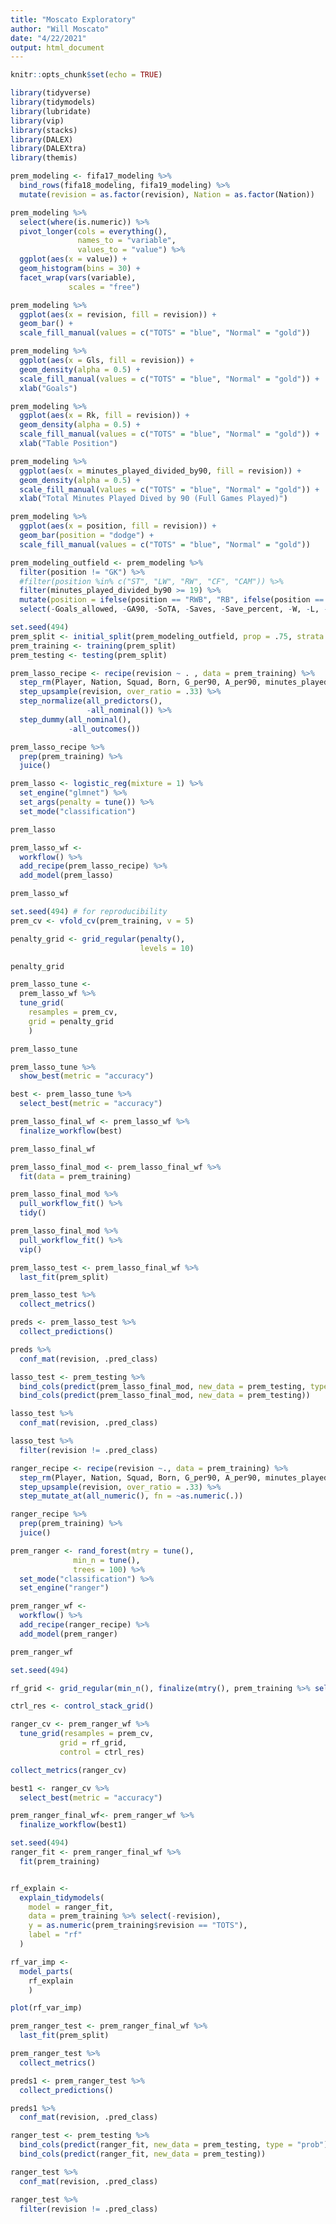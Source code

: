 ```yaml
---
title: "Moscato Exploratory"
author: "Will Moscato"
date: "4/22/2021"
output: html_document
---
```


```r
knitr::opts_chunk$set(echo = TRUE)
```

```r
library(tidyverse)
library(tidymodels)
library(lubridate)
library(vip)
library(stacks)
library(DALEX)
library(DALEXtra)
library(themis)
```


```r
prem_modeling <- fifa17_modeling %>% 
  bind_rows(fifa18_modeling, fifa19_modeling) %>% 
  mutate(revision = as.factor(revision), Nation = as.factor(Nation))
```

```r
prem_modeling %>% 
  select(where(is.numeric)) %>% 
  pivot_longer(cols = everything(),
               names_to = "variable", 
               values_to = "value") %>% 
  ggplot(aes(x = value)) +
  geom_histogram(bins = 30) +
  facet_wrap(vars(variable), 
             scales = "free")
```

```r
prem_modeling %>% 
  ggplot(aes(x = revision, fill = revision)) +
  geom_bar() +
  scale_fill_manual(values = c("TOTS" = "blue", "Normal" = "gold"))
```



```r
prem_modeling %>% 
  ggplot(aes(x = Gls, fill = revision)) +
  geom_density(alpha = 0.5) +
  scale_fill_manual(values = c("TOTS" = "blue", "Normal" = "gold")) +
  xlab("Goals")
```

```r
prem_modeling %>% 
  ggplot(aes(x = Rk, fill = revision)) +
  geom_density(alpha = 0.5) +
  scale_fill_manual(values = c("TOTS" = "blue", "Normal" = "gold")) +
  xlab("Table Position")
```
```r
prem_modeling %>% 
  ggplot(aes(x = minutes_played_divided_by90, fill = revision)) +
  geom_density(alpha = 0.5) +
  scale_fill_manual(values = c("TOTS" = "blue", "Normal" = "gold")) +
  xlab("Total Minutes Played Dived by 90 (Full Games Played)")
```
```r
prem_modeling %>% 
  ggplot(aes(x = position, fill = revision)) +
  geom_bar(position = "dodge") +
  scale_fill_manual(values = c("TOTS" = "blue", "Normal" = "gold"))
```


```r
prem_modeling_outfield <- prem_modeling %>% 
  filter(position != "GK") %>% 
  #filter(position %in% c("ST", "LW", "RW", "CF", "CAM")) %>% 
  filter(minutes_played_divided_by90 >= 19) %>% 
  mutate(position = ifelse(position == "RWB", "RB", ifelse(position == "LWB", "LB", position))) %>% 
  select(-Goals_allowed, -GA90, -SoTA, -Saves, -Save_percent, -W, -L, -D, -CS, -CS_percent, -Pkatt_against, -PKA, -PKsv, -Pk_Save_percent, -PKm)
```


```r
set.seed(494)
prem_split <- initial_split(prem_modeling_outfield, prop = .75, strata = "revision")
prem_training <- training(prem_split)
prem_testing <- testing(prem_split)
```



```r
prem_lasso_recipe <- recipe(revision ~ . , data = prem_training) %>% 
  step_rm(Player, Nation, Squad, Born, G_per90, A_per90, minutes_played_divided_by90) %>%
  step_upsample(revision, over_ratio = .33) %>% 
  step_normalize(all_predictors(),
                 -all_nominal()) %>% 
  step_dummy(all_nominal(),
             -all_outcomes())

prem_lasso_recipe %>% 
  prep(prem_training) %>% 
  juice()
```



```r
prem_lasso <- logistic_reg(mixture = 1) %>% 
  set_engine("glmnet") %>% 
  set_args(penalty = tune()) %>% 
  set_mode("classification")

prem_lasso

prem_lasso_wf <- 
  workflow() %>% 
  add_recipe(prem_lasso_recipe) %>% 
  add_model(prem_lasso)

prem_lasso_wf
```

```r
set.seed(494) # for reproducibility
prem_cv <- vfold_cv(prem_training, v = 5)

penalty_grid <- grid_regular(penalty(),
                             levels = 10)

penalty_grid

prem_lasso_tune <- 
  prem_lasso_wf %>% 
  tune_grid(
    resamples = prem_cv,
    grid = penalty_grid
    )

prem_lasso_tune
```

```r
prem_lasso_tune %>% 
  show_best(metric = "accuracy")
```

```r

best <- prem_lasso_tune %>% 
  select_best(metric = "accuracy")
```

```r
prem_lasso_final_wf <- prem_lasso_wf %>% 
  finalize_workflow(best)

prem_lasso_final_wf
```
```r
prem_lasso_final_mod <- prem_lasso_final_wf %>% 
  fit(data = prem_training)

prem_lasso_final_mod %>% 
  pull_workflow_fit() %>% 
  tidy() 
```

```r
prem_lasso_final_mod %>% 
  pull_workflow_fit() %>% 
  vip()
```


```r
prem_lasso_test <- prem_lasso_final_wf %>% 
  last_fit(prem_split)

prem_lasso_test %>% 
  collect_metrics()
```


```r
preds <- prem_lasso_test %>% 
  collect_predictions()

preds %>% 
  conf_mat(revision, .pred_class)
```


```r
lasso_test <- prem_testing %>% 
  bind_cols(predict(prem_lasso_final_mod, new_data = prem_testing, type = "prob")) %>% 
  bind_cols(predict(prem_lasso_final_mod, new_data = prem_testing)) 
```

```r
lasso_test %>% 
  conf_mat(revision, .pred_class)
```

```r
lasso_test %>% 
  filter(revision != .pred_class)
```


```r
ranger_recipe <- recipe(revision ~., data = prem_training) %>% 
  step_rm(Player, Nation, Squad, Born, G_per90, A_per90, minutes_played_divided_by90) %>% 
  step_upsample(revision, over_ratio = .33) %>% 
  step_mutate_at(all_numeric(), fn = ~as.numeric(.))

ranger_recipe %>% 
  prep(prem_training) %>% 
  juice()
```


```r
prem_ranger <- rand_forest(mtry = tune(), 
              min_n = tune(), 
              trees = 100) %>% 
  set_mode("classification") %>% 
  set_engine("ranger")

prem_ranger_wf <- 
  workflow() %>% 
  add_recipe(ranger_recipe) %>% 
  add_model(prem_ranger) 

prem_ranger_wf
```


```r
set.seed(494)

rf_grid <- grid_regular(min_n(), finalize(mtry(), prem_training %>% select(-revision)), levels = 3)

ctrl_res <- control_stack_grid()

ranger_cv <- prem_ranger_wf %>% 
  tune_grid(resamples = prem_cv,
           grid = rf_grid,
           control = ctrl_res)

collect_metrics(ranger_cv)
```


```r
best1 <- ranger_cv %>% 
  select_best(metric = "accuracy")

prem_ranger_final_wf<- prem_ranger_wf %>% 
  finalize_workflow(best1)
```

```r
set.seed(494)
ranger_fit <- prem_ranger_final_wf %>% 
  fit(prem_training)


rf_explain <- 
  explain_tidymodels(
    model = ranger_fit,
    data = prem_training %>% select(-revision), 
    y = as.numeric(prem_training$revision == "TOTS"),
    label = "rf"
  )
```

```r
rf_var_imp <- 
  model_parts(
    rf_explain
    )

plot(rf_var_imp)
```





```r
prem_ranger_test <- prem_ranger_final_wf %>% 
  last_fit(prem_split)

prem_ranger_test %>% 
  collect_metrics()
```

```r
preds1 <- prem_ranger_test %>% 
  collect_predictions()

preds1 %>% 
  conf_mat(revision, .pred_class)
```

```r
ranger_test <- prem_testing %>% 
  bind_cols(predict(ranger_fit, new_data = prem_testing, type = "prob")) %>% 
  bind_cols(predict(ranger_fit, new_data = prem_testing)) 
```

```r
ranger_test %>% 
  conf_mat(revision, .pred_class)
```

```r
ranger_test %>% 
  filter(revision != .pred_class)
```






